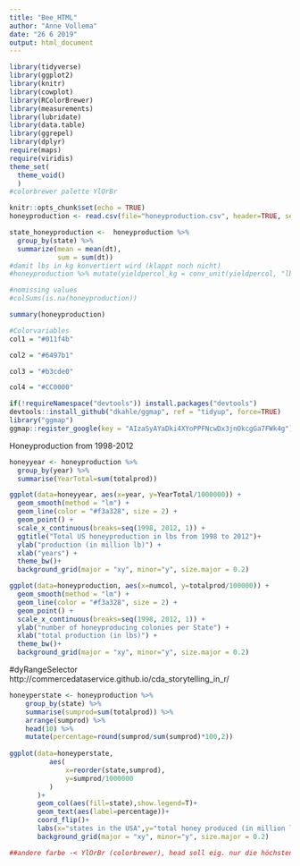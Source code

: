 ```yaml
---
title: "Bee_HTML"
author: "Anne Vollema"
date: "26 6 2019"
output: html_document
---
```


```r
library(tidyverse)
library(ggplot2)
library(knitr)
library(cowplot)
library(RColorBrewer)
library(measurements)
library(lubridate)
library(data.table)
library(ggrepel)
library(dplyr)
require(maps)
require(viridis)
theme_set(
  theme_void()
  )
#colorbrewer palette YlOrBr
```


```r
knitr::opts_chunk$set(echo = TRUE)
honeyproduction <- read.csv(file="honeyproduction.csv", header=TRUE, sep=",")

state_honeyproduction <-  honeyproduction %>% 
  group_by(state) %>% 
  summarize(mean = mean(dt),
            sum = sum(dt))
#damit lbs in kg konvertiert wird (klappt noch nicht)
#honeyproduction %>% mutate(yieldpercol_kg = conv_unit(yieldpercol, "lbs", "kg"))

#nomissing values 
#colSums(is.na(honeyproduction))
```


```r
summary(honeyproduction)
```
```r
#Colorvariables
col1 = "#011f4b"

col2 = "#6497b1"

col3 = "#b3cde0"

col4 = "#CC0000"
```

```r


if(!requireNamespace("devtools")) install.packages("devtools")
devtools::install_github("dkahle/ggmap", ref = "tidyup", force=TRUE)
library("ggmap")
ggmap::register_google(key = "AIzaSyAYaDki4XYoPPFNcwDx3jnOkcgGa7FWk4g")
```



Honeyproduction from 1998-2012
```r
honeyyear <- honeyproduction %>%
  group_by(year) %>%
  summarise(YearTotal=sum(totalprod))

ggplot(data=honeyyear, aes(x=year, y=YearTotal/1000000)) + 
  geom_smooth(method = "lm") + 
  geom_line(color = "#f3a328", size = 2) +
  geom_point() +
  scale_x_continuous(breaks=seq(1998, 2012, 1)) +
  ggtitle("Total US honeyproduction in lbs from 1998 to 2012")+
  ylab("production (in million lb)") +
  xlab("years") +
  theme_bw()+
  background_grid(major = "xy", minor="y", size.major = 0.2) 
```

```r
ggplot(data=honeyproduction, aes(x=numcol, y=totalprod/100000)) + 
  geom_smooth(method = "lm") + 
  geom_line(color = "#f3a328", size = 2) +
  geom_point() +
  scale_x_continuous(breaks=seq(1998, 2012, 1)) +
  ylab("number of honeyproducing colonies per State") +
  xlab("total production (in lbs)") +
  theme_bw()+
  background_grid(major = "xy", minor="y", size.major = 0.2)
```
#dyRangeSelector http://commercedataservice.github.io/cda_storytelling_in_r/
```r
honeyperstate <- honeyproduction %>%
    group_by(state) %>%
    summarise(sumprod=sum(totalprod)) %>%
    arrange(sumprod) %>%
    head(10) %>%
    mutate(percentage=round(sumprod/sum(sumprod)*100,2))
    
ggplot(data=honeyperstate,
          aes(
              x=reorder(state,sumprod),
              y=sumprod/1000000
          )
       )+
       geom_col(aes(fill=state),show.legend=T)+
       geom_text(aes(label=percentage))+
       coord_flip()+
       labs(x="states in the USA",y="total honey produced (in million lb)",title="total honey produced by each state (top 15 states) from 1998-2012")  +
       background_grid(major = "xy", minor="y", size.major = 0.2) 

##andere farbe -< YlOrBr (colorbrewer), head soll eig. nur die höchsten zeigen, aber in anwendung zeigt head erst ab 11, nochwas
```

